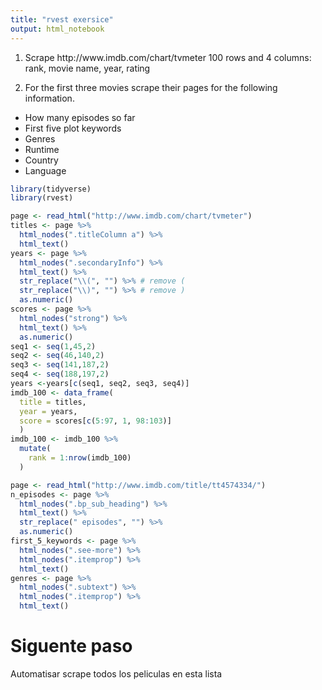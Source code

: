 ```yaml
---
title: "rvest exersice"
output: html_notebook
---
```


1. Scrape http://www.imdb.com/chart/tvmeter
  100 rows and 4 columns: rank, movie name, year, rating

1. For the first three movies scrape their pages for the following information.
  - How many episodes so far
  - First five plot keywords
  - Genres
  - Runtime
  - Country
  - Language

```r
library(tidyverse)
library(rvest)
```

```r
page <- read_html("http://www.imdb.com/chart/tvmeter")
titles <- page %>%
  html_nodes(".titleColumn a") %>%
  html_text()
years <- page %>%
  html_nodes(".secondaryInfo") %>%
  html_text() %>%
  str_replace("\\(", "") %>% # remove (
  str_replace("\\)", "") %>% # remove )
  as.numeric()
scores <- page %>%
  html_nodes("strong") %>%
  html_text() %>%
  as.numeric()
seq1 <- seq(1,45,2)
seq2 <- seq(46,140,2)
seq3 <- seq(141,187,2)
seq4 <- seq(188,197,2)
years <-years[c(seq1, seq2, seq3, seq4)]
imdb_100 <- data_frame(
  title = titles, 
  year = years, 
  score = scores[c(5:97, 1, 98:103)]
  )
imdb_100 <- imdb_100 %>%
  mutate(
    rank = 1:nrow(imdb_100)
  )
```


```r
page <- read_html("http://www.imdb.com/title/tt4574334/")
n_episodes <- page %>%
  html_nodes(".bp_sub_heading") %>%
  html_text() %>%
  str_replace(" episodes", "") %>%
  as.numeric()
first_5_keywords <- page %>%
  html_nodes(".see-more") %>%
  html_nodes(".itemprop") %>%
  html_text()
genres <- page %>%
  html_nodes(".subtext") %>%
  html_nodes(".itemprop") %>%
  html_text()
```

# Siguente paso

Automatisar scrape todos los peliculas en esta lista
